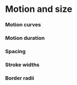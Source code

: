 
<Meta title="Theme/Motion and Size" />

<h1 class="sbdocs-title"> Motion and size </h1>

### Motion curves

<Canvas withSource="none">
  <MotionCurves />
</Canvas>

### Motion duration

<Canvas withSource="none">
  <MotionDuration />
</Canvas>

### Spacing

<Canvas withSource="none">
  <Spacing />
</Canvas>

### Stroke widths

<Canvas withSource="none">
  <StrokeWidths />
</Canvas>

### Border radii

<Canvas withSource="none">
  <BorderRadii />
</Canvas>
